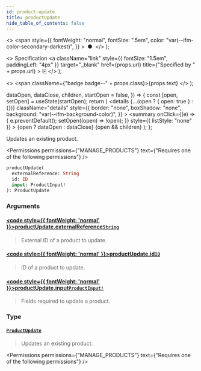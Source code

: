 ```yaml
---
id: product-update
title: productUpdate
hide_table_of_contents: false
---
```


  <>
    <span
      style={{
        fontWeight: "normal",
        fontSize: ".5em",
        color: "var(--ifm-color-secondary-darkest)",
      }}
    >
      &nbsp;●&nbsp;
    </span>
  </>
);

  <>
    Specification
    <a
      className="link"
      style={{ fontSize: "1.5em", paddingLeft: "4px" }}
      target="\_blank"
      href={props.url}
      title={"Specified by " + props.url}
    >
      ⎘
    </a>
  </>
);

  <>
    <span className={"badge badge--" + props.class}>{props.text}</span>
  </>
);


  dataOpen,
  dataClose,
  children,
  startOpen = false,
}) => {
  const [open, setOpen] = useState(startOpen);
  return (
    <details
      {...(open ? { open: true } : {})}
      className="details"
      style={{
        border: "none",
        boxShadow: "none",
        background: "var(--ifm-background-color)",
      }}
    >
      <summary
        onClick={(e) => {
          e.preventDefault();
          setOpen((open) => !open);
        }}
        style={{ listStyle: "none" }}
      >
        {open ? dataOpen : dataClose}
      </summary>
      {open && children}
    </details>
  );
};

Updates an existing product.

<Permissions
  permissions={"MANAGE_PRODUCTS"}
  text={"Requires one of the following permissions"}
/>

```graphql
productUpdate(
  externalReference: String
  id: ID
  input: ProductInput!
): ProductUpdate
```

### Arguments

#### [<code style={{ fontWeight: 'normal' }}>productUpdate.<b>externalReference</b></code>](#)<Bullet />[`String`](../../../api-reference/miscellaneous/scalars/string) <Badge class="secondary" text="scalar"/>

> External ID of a product to update.
>
> <Badge text="Added in Saleor 3.10" class="secondary margin-bottom--sm" />

#### [<code style={{ fontWeight: 'normal' }}>productUpdate.<b>id</b></code>](#)<Bullet />[`ID`](../../../api-reference/miscellaneous/scalars/id) <Badge class="secondary" text="scalar"/>

> ID of a product to update.

#### [<code style={{ fontWeight: 'normal' }}>productUpdate.<b>input</b></code>](#)<Bullet />[`ProductInput!`](../../../api-reference/products/inputs/product-input) <Badge class="secondary" text="non-null"/> <Badge class="secondary" text="input"/>

> Fields required to update a product.

### Type

#### [`ProductUpdate`](../../../api-reference/products/objects/product-update) <Badge class="secondary" text="object"/>

> Updates an existing product.

<Permissions
  permissions={"MANAGE_PRODUCTS"}
  text={"Requires one of the following permissions"}
/>

